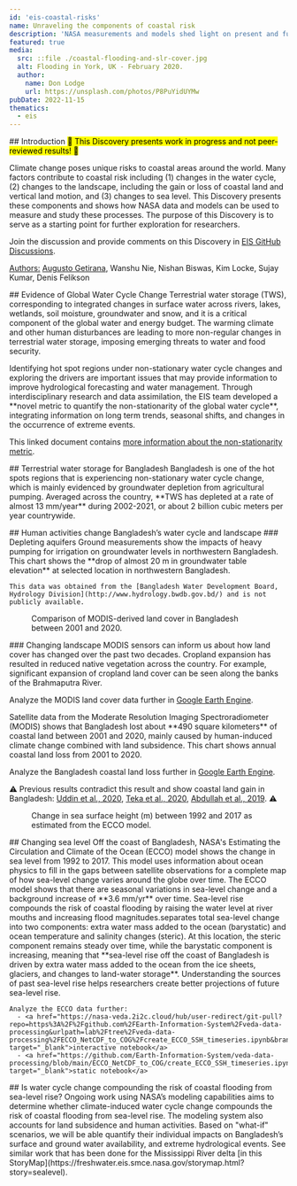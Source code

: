 ```yaml
---
id: 'eis-coastal-risks'
name: Unraveling the components of coastal risk
description: 'NASA measurements and models shed light on present and future coastal risks'
featured: true
media:
  src: ::file ./coastal-flooding-and-slr-cover.jpg
  alt: Flooding in York, UK - February 2020.
  author:
    name: Don Lodge
    url: https://unsplash.com/photos/P8PuYidUYMw
pubDate: 2022-11-15
thematics:
  - eis
---
```

<Block>
  <Prose>
  ## Introduction
  <mark>🚧 This Discovery presents work in progress and not peer-reviewed results! 🚧</mark>

  Climate change poses unique risks to coastal areas around the world. Many factors contribute to coastal risk including (1) changes in the water cycle, (2) changes to the landscape, including the gain or loss of coastal land and vertical land motion, and (3) changes to sea level. This Discovery presents these components and shows how NASA data and models can be used to measure and study these processes. The purpose of this Discovery is to serve as a starting point for further exploration for researchers.

  Join the discussion and provide comments on this Discovery in [EIS GitHub Discussions](https://github.com/orgs/Earth-Information-System/discussions/5).

  <u>Authors:</u> [Augusto Getirana](mailto:augusto.getirana@nasa.gov), Wanshu Nie, Nishan Biswas, Kim Locke, Sujay Kumar, Denis Felikson
  </Prose>
</Block>

<Block type='full'>
  <Prose>
  ## Evidence of Global Water Cycle Change
  Terrestrial water storage (TWS), corresponding to integrated changes in surface water across rivers, lakes, wetlands, soil moisture, groundwater and snow, and it is a critical component of the global water and energy budget. The warming climate and other human disturbances are leading to more non-regular changes in terrestrial water storage, imposing emerging threats to water and food security.
  </Prose>

  <Figure>
    <Map
      datasetId='tws-anomaly'
      layerId='lis-tws-anomaly'
      dateTime='2002-12-01'
      zoom={1}
      center={[0,0]}
      compareDateTime='2021-12-01'
    />
    <Caption
      attrAuthor='NASA'
      attrUrl='https://nasa.gov/'
    />
  </Figure>

</Block>

<Block type='full'>
  <Figure>
    <Map
      datasetId='lis-tws-nonstationarity-index'
      layerId='lis-tws-nonstationarity-index'
      dateTime='2003-01-01'
      zoom={1}
      center={[0,0]}
    />
    <Caption
      attrAuthor='NASA'
      attrUrl='https://nasa.gov/'
    />
  </Figure>
  <Prose>
  Identifying hot spot regions under non-stationary water cycle changes and exploring the drivers are important issues that may provide information to improve hydrological forecasting and water management. Through interdisciplinary research and data assimilation, the EIS team developed a **novel metric to quantify the non-stationarity of the global water cycle**, integrating information on long term trends, seasonal shifts, and changes in the occurrence of extreme events.

  This linked document contains [more information about the non-stationarity metric](https://github.com/Earth-Information-System/sea-level-and-coastal-risk/blob/main/AMS_2023_Wanshu_Nie_for_VEDA_Discovery.pdf).
  </Prose>
</Block>

<Block>
   <Prose>
    ## Terrestrial water storage for Bangladesh
  Bangladesh is one of the hot spots regions that is experiencing non-stationary water cycle change, which is mainly evidenced by groundwater depletion from agricultural pumping. Averaged across the country, **TWS has depleted at a rate of almost 13 mm/year** during 2002-2021, or about 2 billion cubic meters per year countrywide.
  </Prose>
  <Figure>
    <Chart
      dataPath={new URL('./TWS_time_series.csv', import.meta.url).href}
      dateFormat="%b-%Y"
      idKey='type'
      xKey='date'
      yKey='TWS'
      yAxisLabel='mm'
    />
    <Caption
    />
  </Figure>
</Block>

<Block>
   <Prose>
    ## Human activities change Bangladesh’s water cycle and landscape
    ### Depleting aquifers
    Ground measurements show the impacts of heavy pumping for irrigation on groundwater levels in northwestern Bangladesh. This chart shows the **drop of almost 20 m in groundwater table elevation** at selected location in northwestern Bangladesh.

    This data was obtained from the [Bangladesh Water Development Board, Hydrology Division](http://www.hydrology.bwdb.gov.bd/) and is not publicly available.
  </Prose>
  <Figure>
    <Chart
      dataPath={new URL('./groundwater_time_series.csv', import.meta.url).href}
      dateFormat="%b-%y"
      idKey='type'
      xKey='date'
      yKey='groundwater'
      yAxisLabel='meters'
    />
    <Caption
    />
  </Figure>
</Block>

<Block>
  <Figure>
    <Map
      datasetId='bangladesh-landcover-2001-2020'
      layerId='bangladesh-landcover-2001-2020'
      dateTime='2001-01-01'
      compareDateTime='2020-01-01'
      zoom={7}
      center={[90.43,23.74]}
    />
    <Caption
      attrAuthor='NASA'
      attrUrl='https://nasa.gov/'
    >
    Comparison of MODIS-derived land cover in Bangladesh between 2001 and 2020.
    </Caption>
  </Figure>

  <Prose>
  ### Changing landscape
  MODIS sensors can inform us about how land cover has changed over the past two decades. Cropland expansion has resulted in reduced native vegetation across the country. For example, significant expansion of cropland land cover can be seen along the banks of the Brahmaputra River.

  Analyze the MODIS land cover data further in [Google Earth Engine](https://code.earthengine.google.com/0bb5858ba906466cf896bd2ea30c1bc2).
  </Prose>

</Block>

<Block>
   <Prose>
   Satellite data from the Moderate Resolution Imaging Spectroradiometer (MODIS) shows that Bangladesh lost about **490 square kilometers** of coastal land between 2001 and 2020, mainly caused by human-induced climate change combined with land subsidence. This chart shows annual coastal land loss from 2001 to 2020.

   Analyze the Bangladesh coastal land loss further in [Google Earth Engine](https://code.earthengine.google.com/78cdda28ab229d5ccf5bbae5a939643c).

   ⚠️ Previous results contradict this result and show coastal land gain in Bangladesh: [Uddin et al., 2020](https://doi.org/10.1016/j.envc.2020.100001), [Teka et al., 2020](https://doi.org/10.1016/j.iswcr.2020.06.007), [Abdullah et al., 2019](https://doi.org/10.1016/j.rsase.2019.04.001). ⚠️

  </Prose>
  <Figure>
    <Chart
      dataPath={new URL('./coastal_land_loss_time_series.csv', import.meta.url).href}
      dateFormat="%Y"
      idKey='type'
      xKey='year'
      yKey='CLL'
      yAxisLabel='square kilometers'
    />
  </Figure>
</Block>


<Block type='full'>
  <Figure>
    <Map
      datasetId='ecco-surface-height-change'
      layerId='ecco-surface-height-change'
      dateTime='1992-01-01'
      zoom={4}
      center={[87.67,14.63]}
    />
    <Caption
      attrAuthor='NASA'
      attrUrl='https://nasa.gov/'
    >
    Change in sea surface height (m) between 1992 and 2017 as estimated from the ECCO model.
    </Caption>
  </Figure>
  <Prose>
  ## Changing sea level
  Off the coast of Bangladesh, NASA's Estimating the Circulation and Climate of the Ocean (ECCO) model shows the change in sea level from 1992 to 2017. This model uses information about ocean physics to fill in the gaps between satellite observations for a complete map of how sea-level change varies around the globe over time.
  </Prose>
</Block>


<Block>
   <Prose>
    The ECCO model shows that there are seasonal variations in sea-level change and a background increase of **3.6 mm/yr** over time. Sea-level rise compounds the risk of coastal flooding by raising the water level at river mouths and increasing flood magnitudes.separates total sea-level change into two components: extra water mass added to the ocean (barystatic) and ocean temperature and salinity changes (steric). At this location, the steric component remains steady over time, while the barystatic component is increasing, meaning that **sea-level rise off the coast of Bangladesh is driven by extra water mass added to the ocean from the ice sheets, glaciers, and changes to land-water storage**. Understanding the sources of past sea-level rise helps researchers create better projections of future sea-level rise.

    Analyze the ECCO data further:
      - <a href="https://nasa-veda.2i2c.cloud/hub/user-redirect/git-pull?repo=https%3A%2F%2Fgithub.com%2FEarth-Information-System%2Fveda-data-processing&urlpath=lab%2Ftree%2Fveda-data-processing%2FECCO_NetCDF_to_COG%2Fcreate_ECCO_SSH_timeseries.ipynb&branch=main" target="_blank">interactive notebook</a>
      - <a href="https://github.com/Earth-Information-System/veda-data-processing/blob/main/ECCO_NetCDF_to_COG/create_ECCO_SSH_timeseries.ipynb" target="_blank">static notebook</a>

  </Prose>
  <Figure>
    <Chart
      dataPath={new URL('./ecco_ssh.csv', import.meta.url).href}
      dateFormat="%m/%Y"
      idKey='source'
      xKey='date'
      yKey='SSH (m)'
      yAxisLabel='meters'
    />
  </Figure>
</Block>

<Block>
   <Prose>
   ## Is water cycle change compounding the risk of coastal flooding from sea-level rise?
   Ongoing work using NASA’s modeling capabilities aims to determine whether climate-induced water cycle change compounds the risk of coastal flooding from sea-level rise. The modeling system also accounts for land subsidence and human activities. Based on "what-if" scenarios, we will be able quantify their individual impacts on Bangladesh’s surface and ground water availability, and extreme hydrological events. See similar work that has been done for the Mississippi River delta [in this StoryMap](https://freshwater.eis.smce.nasa.gov/storymap.html?story=sealevel).
   </Prose>
</Block>
